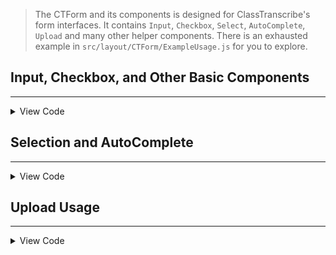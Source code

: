 

> The CTForm and its components is designed for ClassTranscribe's form interfaces. It contains
> `Input`, `Checkbox`, `Select`, `AutoComplete`, `Upload` and many other helper components.
> There is an exhausted example in `src/layout/CTForm/ExampleUsage.js` for you to explore.


## Input, Checkbox, and Other Basic Components
--------------

<BasicForm />

<details>
  <summary>View Code</summary>

  ```jsx
  import React, { useState } from 'react';
  import { CTForm, CTFormHeading, CTFormRow, CTFormHelp, CTInput, CTCheckbox } from 'layout';

  function BasicForm() {
    const [inputVal, setInputVal] = useState('');
    const [isChecked, setIsChecked] = useState(false);

    const handleInputChange = ({ target: { value }}) => setInputVal(value);
    const handleCheckChange = ({ target: { checked }}) => setIsChecked(checked);

    return (
      <CTForm
        collapsible
        padding={[10, 35]} 
        id="ctform-basics" 
        heading="Basic Usage" 
        details="Basic usage of the CTForm, includes CTInput, CTCheckbox and etc."
        onSave={() => 1}
        onCancel={() => 1}
      >
        {/* Input & Textarea */}
        <CTFormHeading>Input & Textarea</CTFormHeading>

        <CTFormRow>
          <CTInput
            required
            id="course-number"
            label="Course Number"
            placeholder="Course Number"
            value={inputVal}
            onChange={handleInputChange}
          />

          <CTInput
            error
            id="course-name"
            label="Input Field"
            helpText="This is the course name"
            value={inputVal}
            onChange={handleInputChange}
          />
        </CTFormRow>

        <CTFormRow>
          <CTInput 
            textarea
            id="course-description"
            defaultValue={`The description for System Programming \nCan have multiples`}
            label="A Textarea Example"
          />
        </CTFormRow>

        {/* Instruction box */}
        <CTFormHeading>Instruction box</CTFormHeading>

        <CTFormHelp title="Help">
          You can write a instruction here
        </CTFormHelp>

        <CTFormRow padding={[0, 10]}>
          <CTInput
            required
            underlined
            id="course-number-2"
            label="Underlined Input"
            placeholder="Underlined Input"
            value={inputVal}
            onChange={handleInputChange}
          />

          <CTInput
            error
            underlined
            id="course-name-2"
            label="Course Name"
            helpText="The input can be underlined"
            value={inputVal}
            onChange={handleInputChange}
          />
        </CTFormRow>


        {/* Checkbox */}
        <CTFormHeading>Checkbox</CTFormHeading>

        <CTFormRow padding={[0, 10]}>
          <CTCheckbox 
            id="log-event"
            legend="An checkbox example"
            label="Log student events"
            checked={isChecked}
            onChange={handleCheckChange}
          />
        </CTFormRow>

        <CTFormRow padding={[0, 10]}>
          <CTCheckbox
            error
            id="log-event-error"
            legend="An checkbox example with error"
            label="Log student events"
            helpText="An error occurs"
            checked={!isChecked}
            onChange={handleCheckChange}
          />
        </CTFormRow>
      </CTForm>
    );
  }
  ```

</details>



## Selection and AutoComplete
--------------

<AdvancedForm />

<details>
  <summary>View Code</summary>

  ```jsx
  import React, { useState } from 'react';
  import { CTForm, CTFormHeading, CTFormRow, CTSelect, CTAutoComplete } from 'layout';

  export function AdvancedForm() {
    const [option, setOption] = useState('opt-1');
    const handleSelect = ({ target: { value }}) => setOption(value);

    const exampleOptions = [
      { value: 'opt-1', text: 'Computer Science' },
      { value: 'opt-2', text: 'Mathematics' },
      { value: 'opt-3', text: 'Business', description: 'A description to option 3' },
      { value: 'opt-4', text: 'Statistics', description: 'A description to option 4' }
    ];

    return (
      <CTForm
        expanded
        collapsible
        padding={[10, 35]}
        id="ctform-sel"
        heading="Advanced Usage"
        details="Advacted usage of the CTForm, includes Select and AutoComplete."
        onSaveButtonText="Create" 
        onSave={() => 1}
        onCancel={() => 1}
      >
        {/* Selection */}
        <CTFormHeading>Selection</CTFormHeading>

        <CTFormRow>
          <CTSelect
            id="sel-1"
            label="Selection"
            defaultValue="opt-1"
            options={exampleOptions}
            value={option}
            onChange={handleSelect}
          />

          <CTSelect
            underlined
            error
            id="sel-2"
            label="Underlined Selection"
            defaultValue="opt-1"
            helpText="There is an error occurred"
            options={exampleOptions}
            value={option}
            onChange={handleSelect}
          />
        </CTFormRow>


        {/* Auto Complete */}
        <CTFormHeading>Auto Complete</CTFormHeading>

        <CTFormRow>
          <CTAutoComplete 
            id="auto-complete-example-1"
            label="Auto complete example"
            options={exampleOptions}
            value={option}
            onChange={(val) => setOption(val)}
          />

          <CTAutoComplete
            underlined
            id="auto-complete-example-2"
            label="Underlined auto complete"
            options={exampleOptions}
            value={option}
            onChange={(val) => setOption(val)}
          />
        </CTFormRow>
      </CTForm>
    );
  }
  ```

</details>



## Upload Usage
--------------

<UploadForm />

<details>
  <summary>View Code</summary>

  ```jsx
  import React from 'react';
  import { CTForm, CTFormHeading, CTFormHelp, CTUploadButton } from 'layout';

  export function UploadForm() {
    const handleFileUpload = (files) => {
      if (files.length > 0) {
        alert(`Uploaded file ${files[0].name}`);
      }
    };

    return (
      <CTForm
        collapsible
        padding={[10, 35]}
        id="ctform-upload"
        heading="Upload Usage"
        details="Usage for upload files"
      >
        <CTFormHeading>Upload Button</CTFormHeading>
        <CTUploadButton id="upload-btn" onFileChange={handleFileUpload} />

        <CTFormHeading>Fluid Upload Button</CTFormHeading>
        <CTUploadButton fluid id="upload-fluid" onFileChange={handleFileUpload} />

        <CTFormHeading>Upload Images</CTFormHeading>
        <CTFormHelp title="Usage">
          You can only upload image files
        </CTFormHelp>

        <CTUploadButton 
          id="upload-images" 
          onFileChange={handleFileUpload}
          accept="image/*"
          icon="add_a_photo"
          fluid
        >
          Browse Images
        </CTUploadButton>
      </CTForm>
    );
  }
  ```

</details>
